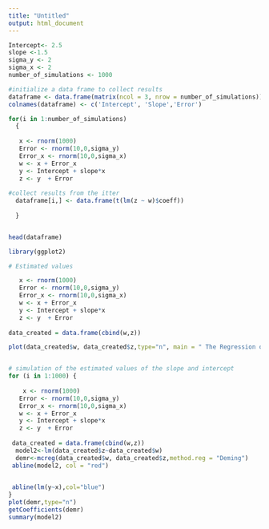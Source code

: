 ```yaml
---
title: "Untitled"
output: html_document
---
```



```r
Intercept<- 2.5
slope <-1.5
sigma_y <- 2
sigma_x <- 2
number_of_simulations <- 1000

#initialize a data frame to collect results
dataframe <- data.frame(matrix(ncol = 3, nrow = number_of_simulations))
colnames(dataframe) <- c('Intercept', 'Slope','Error')

for(i in 1:number_of_simulations)
  {
  
   x <- rnorm(1000)
   Error <- rnorm(10,0,sigma_y)
   Error_x <- rnorm(10,0,sigma_x)
   w <- x + Error_x
   y <- Intercept + slope*x
   z <- y  + Error
  
#collect results from the itter
  dataframe[i,] <- data.frame(t(lm(z ~ w)$coeff)) 
  
  }


head(dataframe)

library(ggplot2)

# Estimated values

   x <- rnorm(1000)
   Error <- rnorm(10,0,sigma_y)
   Error_x <- rnorm(10,0,sigma_x)
   w <- x + Error_x
   y <- Intercept + slope*x
   z <- y  + Error
   
data_created = data.frame(cbind(w,z))

plot(data_created$w, data_created$z,type="n", main = " The Regression of (W,Z)",xlab = "Z - Variable ", ylab = "W - Variable ")


# simulation of the estimated values of the slope and intercept
for (i in 1:1000) {
  
    x <- rnorm(1000)
   Error <- rnorm(10,0,sigma_y)
   Error_x <- rnorm(10,0,sigma_x)
   w <- x + Error_x
   y <- Intercept + slope*x
   z <- y  + Error
  
 data_created = data.frame(cbind(w,z))
  model2<-lm(data_created$z~data_created$w)
  demr<-mcreg(data_created$w, data_created$z,method.reg = "Deming")
 abline(model2, col = "red")

 
 abline(lm(y~x),col="blue")
}
plot(demr,type="n")
getCoefficients(demr)
summary(model2)
```

